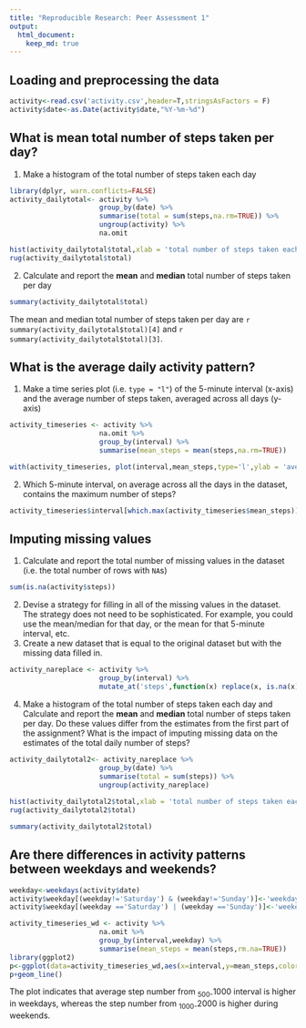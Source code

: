 ```yaml
---
title: "Reproducible Research: Peer Assessment 1"
output: 
  html_document: 
    keep_md: true
---
```


## Loading and preprocessing the data
```r
activity<-read.csv('activity.csv',header=T,stringsAsFactors = F)
activity$date<-as.Date(activity$date,"%Y-%m-%d")
```

## What is mean total number of steps taken per day?
1. Make a histogram of the total number of steps taken each day
```r
library(dplyr, warn.conflicts=FALSE)
activity_dailytotal<- activity %>% 
                      group_by(date) %>%
                      summarise(total = sum(steps,na.rm=TRUE)) %>%
                      ungroup(activity) %>% 
                      na.omit 

hist(activity_dailytotal$total,xlab = 'total number of steps taken each day',main = 'Histogram of \ntotal number of steps taken each day',ylim = c(0,35))
rug(activity_dailytotal$total)
```

2. Calculate and report the **mean** and **median** total number of steps taken per day
```r
summary(activity_dailytotal$total)
```
The mean and median total number of steps taken per day are `r summary(activity_dailytotal$total)[4]` and `r summary(activity_dailytotal$total)[3]`.

## What is the average daily activity pattern?
1. Make a time series plot (i.e. `type = "l"`) of the 5-minute interval (x-axis) and the average number of steps taken, averaged across all days (y-axis)

```r
activity_timeseries <- activity %>% 
                      na.omit %>%
                      group_by(interval) %>%
                      summarise(mean_steps = mean(steps,na.rm=TRUE)) 

with(activity_timeseries, plot(interval,mean_steps,type='l',ylab = 'average number of steps taken in 5min intervals',main='time series of average number of steps'))
```

2. Which 5-minute interval, on average across all the days in the dataset, contains the maximum number of steps?
```r
activity_timeseries$interval[which.max(activity_timeseries$mean_steps)]
```

## Imputing missing values
1. Calculate and report the total number of missing values in the dataset (i.e. the total number of rows with `NA`s)
```r
sum(is.na(activity$steps))
```

2. Devise a strategy for filling in all of the missing values in the dataset. The strategy does not need to be sophisticated. For example, you could use the mean/median for that day, or the mean for that 5-minute interval, etc.
3. Create a new dataset that is equal to the original dataset but with the missing data filled in.

```r
activity_nareplace <- activity %>% 
                      group_by(interval) %>%
                      mutate_at('steps',function(x) replace(x, is.na(x), mean(x,na.rm=TRUE)))
```               

4. Make a histogram of the total number of steps taken each day and Calculate and report the **mean** and **median** total number of steps taken per day. Do these values differ from the estimates from the first part of the assignment? What is the impact of imputing missing data on the estimates of the total daily number of steps?

```r
activity_dailytotal2<- activity_nareplace %>% 
                      group_by(date) %>%
                      summarise(total = sum(steps)) %>%
                      ungroup(activity_nareplace) 
        
hist(activity_dailytotal2$total,xlab = 'total number of steps taken each day',main = 'Histogram of total number \nof steps taken each day (NA replaced)',ylim=c(0,35))
rug(activity_dailytotal2$total)
```

```r
summary(activity_dailytotal2$total)
```


## Are there differences in activity patterns between weekdays and weekends?
```r
weekday<-weekdays(activity$date)
activity$weekday[(weekday!='Saturday') & (weekday!='Sunday')]<-'weekday'
activity$weekday[(weekday =='Saturday') | (weekday =='Sunday')]<-'weekend'

activity_timeseries_wd <- activity %>% 
                      na.omit %>%
                      group_by(interval,weekday) %>%
                      summarise(mean_steps = mean(steps,rm.na=TRUE)) 
library(ggplot2)
p<-ggplot(data=activity_timeseries_wd,aes(x=interval,y=mean_steps,color=weekday))
p+geom_line()
```

The plot indicates that average step number from ~500-~1000 interval is higher in weekdays, whereas the step number from ~1000-~2000 is higher during weekends.

